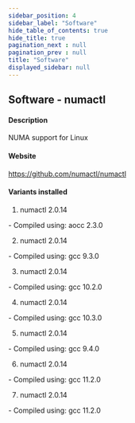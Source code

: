 ```yaml
---
sidebar_position: 4
sidebar_label: "Software"
hide_table_of_contents: true
hide_title: true
pagination_next : null
pagination_prev : null
title: "Software"
displayed_sidebar: null
---
```


## Software - numactl


#### Description
NUMA support for Linux

#### Website
https://github.com/numactl/numactl

#### Variants installed
1. numactl 2.0.14
<div class="ul-circle">
    - Compiled using: aocc 2.3.0
</div>

2. numactl 2.0.14
<div class="ul-circle">
    - Compiled using: gcc 9.3.0
</div>

3. numactl 2.0.14
<div class="ul-circle">
    - Compiled using: gcc 10.2.0
</div>

4. numactl 2.0.14
<div class="ul-circle">
    - Compiled using: gcc 10.3.0
</div>

5. numactl 2.0.14
<div class="ul-circle">
    - Compiled using: gcc 9.4.0
</div>

6. numactl 2.0.14
<div class="ul-circle">
    - Compiled using: gcc 11.2.0
</div>

7. numactl 2.0.14
<div class="ul-circle">
    - Compiled using: gcc 11.2.0
</div>

